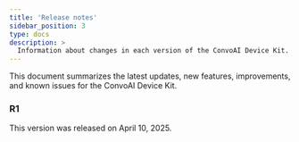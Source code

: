 ```yaml
---
title: 'Release notes'
sidebar_position: 3
type: docs
description: >
  Information about changes in each version of the ConvoAI Device Kit.
---
```



This document summarizes the latest updates, new features, improvements, and known issues for the ConvoAI Device Kit.

### R1

This version was released on April 10, 2025.

